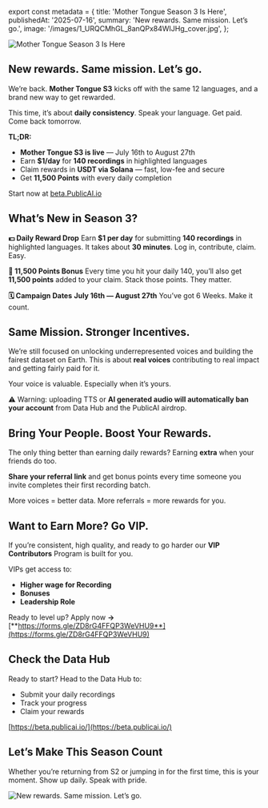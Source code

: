 ﻿export const metadata = {
  title: 'Mother Tongue Season 3 Is Here',
  publishedAt: '2025-07-16',
  summary: 'New rewards. Same mission. Let’s go.',
  image: '/images/1_URQCMhGL_8anQPx84WIJHg_cover.jpg',
};

![Mother Tongue Season 3 Is Here](/images/1_URQCMhGL_8anQPx84WIJHg.jpg)

## New rewards. Same mission. Let’s go.

We’re back. **Mother Tongue S3** kicks off with the same 12 languages, and a brand new way to get rewarded.

This time, it’s about **daily consistency**. Speak your language. Get paid. Come back tomorrow.

**TL;DR:**

- **Mother Tongue S3 is live** — July 16th to August 27th
- Earn **$1/day** for **140 recordings** in highlighted languages
- Claim rewards in **USDT via Solana** — fast, low-fee and secure
- Get **11,500 Points** with every daily completion

Start now at [beta.PublicAI.io](https://beta.publicai.io/)

## What’s New in Season 3?

**💵 Daily Reward Drop** Earn **$1 per day** for submitting **140 recordings** in highlighted languages. It takes about **30 minutes**. Log in, contribute, claim. Easy.

**🎯 11,500 Points Bonus** Every time you hit your daily 140, you’ll also get **11,500 points** added to your claim. Stack those points. They matter.

**🗓 Campaign Dates** **July 16th — August 27th** You’ve got 6 Weeks. Make it count.

## Same Mission. Stronger Incentives.

We’re still focused on unlocking underrepresented voices and building the fairest dataset on Earth. This is about **real voices** contributing to real impact and getting fairly paid for it.

Your voice is valuable. Especially when it’s yours.

⚠️ Warning: uploading TTS or **AI generated audio will automatically ban your account** from Data Hub and the PublicAI airdrop.

## Bring Your People. Boost Your Rewards.

The only thing better than earning daily rewards? Earning **extra** when your friends do too.

**Share your referral link** and get bonus points every time someone you invite completes their first recording batch.

More voices = better data. More referrals = more rewards for you.

## Want to Earn More? Go VIP.

If you’re consistent, high quality, and ready to go harder our **VIP Contributors** Program is built for you.

VIPs get access to:

- **Higher wage for Recording**
- **Bonuses**
- **Leadership Role**

Ready to level up? Apply now **→** [**https://forms.gle/ZD8rG4FFQP3WeVHU9**](https://forms.gle/ZD8rG4FFQP3WeVHU9)

## Check the Data Hub

Ready to start? Head to the Data Hub to:

- Submit your daily recordings
- Track your progress
- Claim your rewards

[https://beta.publicai.io/](https://beta.publicai.io/)

## Let’s Make This Season Count

Whether you’re returning from S2 or jumping in for the first time, this is your moment. Show up daily. Speak with pride.

![New rewards. Same mission. Let’s go.](/images/1_qrVj6aeI7zTm1fyvcS-DTA.jpg)

